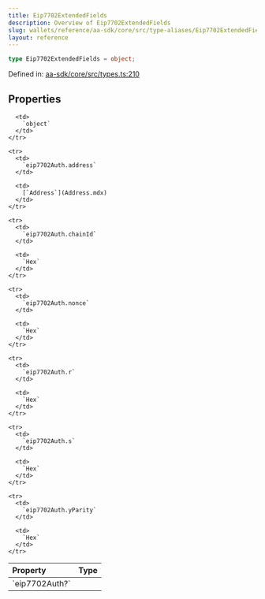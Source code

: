 ```yaml
---
title: Eip7702ExtendedFields
description: Overview of Eip7702ExtendedFields
slug: wallets/reference/aa-sdk/core/src/type-aliases/Eip7702ExtendedFields
layout: reference
---
```


```ts
type Eip7702ExtendedFields = object;
```

Defined in: [aa-sdk/core/src/types.ts:210](https://github.com/alchemyplatform/aa-sdk/blob/5b9429f0f16dcd4ff822527b8de589e19e88faa7/aa-sdk/core/src/types.ts#L210)

## Properties

<table>
  <thead>
    <tr>
      <th align="left">Property</th>
      <th align="left">Type</th>
    </tr>
  </thead>

  <tbody>
    <tr>
      <td>
        <a id="eip7702auth" /> `eip7702Auth?`
      </td>

      <td>
        `object`
      </td>
    </tr>

    <tr>
      <td>
        `eip7702Auth.address`
      </td>

      <td>
        [`Address`](Address.mdx)
      </td>
    </tr>

    <tr>
      <td>
        `eip7702Auth.chainId`
      </td>

      <td>
        `Hex`
      </td>
    </tr>

    <tr>
      <td>
        `eip7702Auth.nonce`
      </td>

      <td>
        `Hex`
      </td>
    </tr>

    <tr>
      <td>
        `eip7702Auth.r`
      </td>

      <td>
        `Hex`
      </td>
    </tr>

    <tr>
      <td>
        `eip7702Auth.s`
      </td>

      <td>
        `Hex`
      </td>
    </tr>

    <tr>
      <td>
        `eip7702Auth.yParity`
      </td>

      <td>
        `Hex`
      </td>
    </tr>

  </tbody>
</table>
